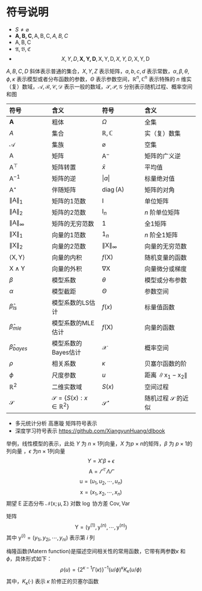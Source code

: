 # 符号说明 {#chap:notations}

- $S \neq \varnothing$
- $\mathbf{A,B,C},\mathsf{A,B,C},\mathit{A,B,C}$
- $\mathrm{A,B,C}$
- $\mathfrak{A,B,C}$
- $$X,Y,D, \mathbf{X,Y,D},\mathsf{X,Y,D},\mathit{X,Y,D},\mathrm{X,Y,D}$$

$A,B,C,D$ 斜体表示普通的集合，$X,Y,Z$ 表示矩阵，$a,b,c,d$ 表示常数，$\alpha,\beta,\theta,\phi,\kappa$ 表示模型或者分布函数的参数，$\Theta$ 表示参数空间，$\mathbb{R}^{n},\mathbb{C}^{n}$ 表示特殊的 $n$ 维实（复）数域，$\mathscr{A,B,C,D}$ 表示一般的数域，$\mathcal{S,P,G}$ 分别表示随机过程、概率空间和图


| 符号                                  | 含义                                        | 符号                                 | 含义                                            |
| :------------------------------------ | :------------------------------------------ | :----------------------------------- | :---------------------------------------------- |
| $\mathbf{A}$                          | 粗体                                        | $\Omega$                             | 全集                                            |
| $\mathit{A}$                          | 集合                                        | $\mathbb{R,C}$                       | 实（复）数集                                    |
| $\mathcal{A}$                         | 集族                                        | $\varnothing$                        | 空集                                            |
| $\mathsf{A}$                          | 矩阵                                        | $\mathsf{A}^{-}$                     | 矩阵的广义逆                                    |
| $\mathsf{A}^\top$                     | 矩阵转置                                    | $\bar{x}$                            | 平均值                                          |
| $\mathsf{A}^{-1}$                     | 矩阵的逆                                    | $\vert a \vert$                      | 标量绝对值                                      |
| $\mathsf{A}^{\star}$                  | 伴随矩阵                                    | $\mathop{\mathrm{diag}}(\mathsf{A})$ | 矩阵的对角                                      |
| $\lVert \mathsf{A} \rVert_{1}$        | 矩阵的1范数                                 | $\mathsf{I}$                         | 单位矩阵                                        |
| $\lVert \mathsf{A} \rVert_{2}$        | 矩阵的2范数                                 | $\mathsf{I}_{n}$                     | $n$ 阶单位矩阵                                  |
| $\lVert \mathsf{A} \rVert_{\infty}$   | 矩阵的无穷范数                              | $\mathsf{1}$                         | 全1矩阵                                         |
| $\lVert \mathsf{X} \rVert_{1}$        | 向量的1范数                                 | $\mathsf{1}_{n}$                     | $n$ 阶全1矩阵                                   |
| $\lVert \mathsf{X} \rVert_{2}$        | 向量的2范数                                 | $\lVert \mathsf{X} \rVert_{\infty}$  | 向量的无穷范数                                  |
| $\langle\mathsf{X},\mathsf{Y}\rangle$ | 向量的内积                                  | $f(\mathsf{X})$                      | 随机变量的函数                                  |
| $\mathsf{X} \wedge \mathsf{Y}$        | 向量的外积                                  | $\nabla{\mathsf{X}}$                 | 向量微分或梯度                                  |
| $\beta$                               | 模型系数                                    | $\theta$                             | 模型或分布参数                                  |
| $\alpha$                              | 模型截距                                    | $\Theta$                             | 参数空间                                        |
| $\hat{\beta}_{ls}$                    | 模型系数的LS估计                            | $f(x)$                               | 标量值函数                                      |
| $\hat{\beta}_{mle}$                   | 模型系数的MLE估计                           | $f(\mathsf{X})$                      | 向量的函数                                      |
| $\hat{\beta}_{bayes}$                 | 模型系数的Bayes估计                         | $\mathcal{X}$                        | 概率空间                                        |
| $\rho$                                | 相关系数                                    | $\kappa$                             | 贝塞尔函数的阶                                  |
| $\phi$                                | 尺度参数                                    | $u$                                  | 距离 $\lVert \mathsf{x}_1 -\mathsf{x}_2 \rVert$ |
| $\mathbb{R}^2$                        | 二维实数域                                  | $S(x)$                               | 空间过程                                        |
| $\mathcal{S}$                         | $\mathcal{S} = \{S(x):x \in \mathbb{R}^2\}$ | $\mathcal{S}^{\star}$                | 随机过程 $\mathcal{S}$ 的近似                   |


- 多元统计分析 高惠璇 矩阵符号表示
- 深度学习符号表示 <https://github.com/XiangyunHuang/dlbook>

举例，线性模型的表示，此处 $Y$ 为 $n\times 1$列向量，$X$ 为$p\times n$的矩阵，$\beta$ 为 $p\times 1$的列向量 ，$\epsilon$ 为$n\times1$列向量
$$Y = X'\beta + \epsilon$$
$$\mathsf{A} = \varGamma^\top\Lambda\varGamma$$
$$\mathsf{u} = (u_1,u_2,\cdots,u_n)$$
$$\mathsf{x} = (x_1,x_2,\cdots,x_n)$$
期望 $\mathsf{E}$ 正态分布 $\mathcal{N}(\mathsf{x};\mathsf{\mu},\mathsf{\Sigma})$
对数 $\mathsf{\log}$ 协方差 $\mathsf{Cov},\mathsf{Var}$ 

矩阵 $$\mathsf{Y} = (\mathsf{y}^{(1)},\mathsf{y}^{(n)},\cdots,\mathsf{y}^{(n)})$$
其中 $\mathsf{y}^{(i)} = (y_{1i},y_{2i},\cdots,y_{ni})$ 表示第 $i$ 列

梅隆函数(Matern function)是描述空间相关性的常用函数，它带有两参数$\kappa$ 和 $\phi$，具体形式如下：
$$\rho(u) = \big\{2^{\kappa-1}\Gamma(\kappa)\big\}^{-1}(u/\phi)^{\kappa}K_{\kappa}(u/\phi)$$
其中，$K_{\kappa}(\cdot)$ 表示 $\kappa$ 阶修正的贝塞尔函数
